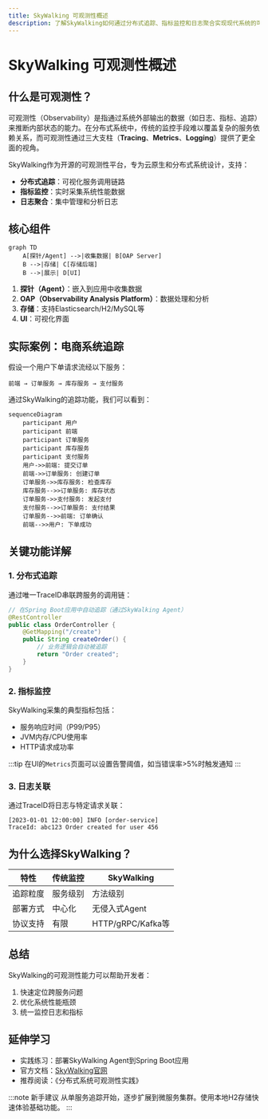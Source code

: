 ```yaml
---
title: SkyWalking 可观测性概述
description: 了解SkyWalking如何通过分布式追踪、指标监控和日志聚合实现现代系统的可观测性，适合初学者的完整指南。
---
```


# SkyWalking 可观测性概述

## 什么是可观测性？

可观测性（Observability）是指通过系统外部输出的数据（如日志、指标、追踪）来推断内部状态的能力。在分布式系统中，传统的监控手段难以覆盖复杂的服务依赖关系，而可观测性通过三大支柱（**Tracing**、**Metrics**、**Logging**）提供了更全面的视角。

SkyWalking作为开源的可观测性平台，专为云原生和分布式系统设计，支持：
- **分布式追踪**：可视化服务调用链路
- **指标监控**：实时采集系统性能数据
- **日志聚合**：集中管理和分析日志

## 核心组件

```mermaid
graph TD
    A[探针/Agent] -->|收集数据| B[OAP Server]
    B -->|存储| C[存储后端]
    B -->|展示| D[UI]
```

1. **探针（Agent）**：嵌入到应用中收集数据
2. **OAP（Observability Analysis Platform）**：数据处理和分析
3. **存储**：支持Elasticsearch/H2/MySQL等
4. **UI**：可视化界面

## 实际案例：电商系统追踪

假设一个用户下单请求流经以下服务：
```
前端 → 订单服务 → 库存服务 → 支付服务
```

通过SkyWalking的追踪功能，我们可以看到：

```mermaid
sequenceDiagram
    participant 用户
    participant 前端
    participant 订单服务
    participant 库存服务
    participant 支付服务
    用户->>前端: 提交订单
    前端->>订单服务: 创建订单
    订单服务->>库存服务: 检查库存
    库存服务-->>订单服务: 库存状态
    订单服务->>支付服务: 发起支付
    支付服务-->>订单服务: 支付结果
    订单服务-->>前端: 订单确认
    前端-->>用户: 下单成功
```

## 关键功能详解

### 1. 分布式追踪

通过唯一TraceID串联跨服务的调用链：

```java
// 在Spring Boot应用中自动追踪（通过SkyWalking Agent）
@RestController
public class OrderController {
    @GetMapping("/create")
    public String createOrder() {
        // 业务逻辑会自动被追踪
        return "Order created";
    }
}
```

### 2. 指标监控

SkyWalking采集的典型指标包括：
- 服务响应时间（P99/P95）
- JVM内存/CPU使用率
- HTTP请求成功率

:::tip
在UI的`Metrics`页面可以设置告警阈值，如当错误率>5%时触发通知
:::

### 3. 日志关联

通过TraceID将日志与特定请求关联：
```
[2023-01-01 12:00:00] INFO [order-service] 
TraceId: abc123 Order created for user 456
```

## 为什么选择SkyWalking？

| 特性        | 传统监控       | SkyWalking         |
|------------|--------------|--------------------|
| 追踪粒度    | 服务级别      | 方法级别           |
| 部署方式    | 中心化        | 无侵入式Agent      |
| 协议支持    | 有限          | HTTP/gRPC/Kafka等 |

## 总结

SkyWalking的可观测性能力可以帮助开发者：
1. 快速定位跨服务问题
2. 优化系统性能瓶颈
3. 统一监控日志和指标

## 延伸学习

- 实践练习：部署SkyWalking Agent到Spring Boot应用
- 官方文档：[SkyWalking官网](https://skywalking.apache.org)
- 推荐阅读：《分布式系统可观测性实践》

:::note 新手建议
从单服务追踪开始，逐步扩展到微服务集群。使用本地H2存储快速体验基础功能。
:::